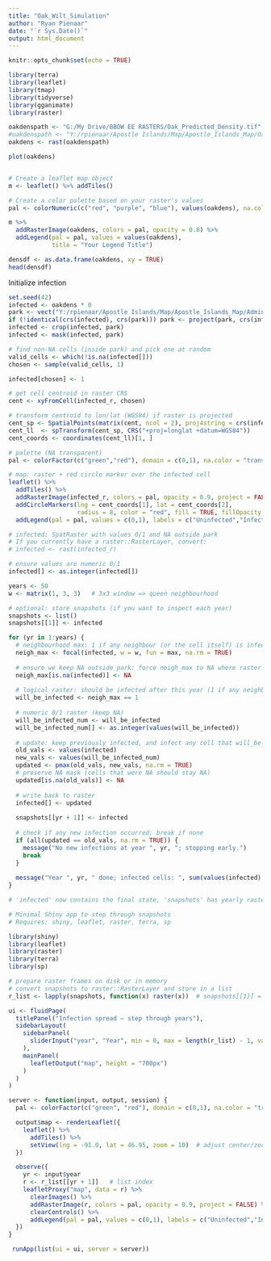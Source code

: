 ---
title: "Oak_Wilt_Simulation"
author: "Ryan Pienaar"
date: "`r Sys.Date()`"
output: html_document
---

```{r setup, include=FALSE}
knitr::opts_chunk$set(echo = TRUE)
```

```{r}

library(terra)
library(leaflet)
library(tmap)
library(tidyverse)
library(gganimate)
library(raster)

```

```{r}

oakdenspath <- "G:/My Drive/BBOW EE RASTERS/Oak_Predicted_Density.tif"
#oakdenspath <- "Y:/rpienaar/Apostle Islands/Map/Apostle_Islands_Map/Oak_Predicted_Density_Cli.tif"
oakdens <- rast(oakdenspath)

plot(oakdens)


# Create a leaflet map object
m <- leaflet() %>% addTiles()

# Create a color palette based on your raster's values
pal <- colorNumeric(c("red", "purple", "blue"), values(oakdens), na.color = "transparent")

m %>%
  addRasterImage(oakdens, colors = pal, opacity = 0.8) %>%
  addLegend(pal = pal, values = values(oakdens),
            title = "Your Legend Title")

```

```{r}

densdf <- as.data.frame(oakdens, xy = TRUE)
head(densdf)

```

Initialize infection

```{r}

set.seed(42)
infected <- oakdens * 0
park <- vect("Y:/rpienaar/Apostle Islands/Map/Apostle_Islands_Map/Admin_Shapefiles/Apostle Islands National Lakeshore.shp")
if (!identical(crs(infected), crs(park))) park <- project(park, crs(infected))
infected <- crop(infected, park)
infected <- mask(infected, park)

# find non-NA cells (inside park) and pick one at random
valid_cells <- which(!is.na(infected[]))
chosen <- sample(valid_cells, 1)

infected[chosen] <- 1

# get cell centroid in raster CRS
cent <- xyFromCell(infected_r, chosen)

# transform centroid to lon/lat (WGS84) if raster is projected
cent_sp <- SpatialPoints(matrix(cent, ncol = 2), proj4string = crs(infected_r))
cent_ll  <- spTransform(cent_sp, CRS("+proj=longlat +datum=WGS84"))
cent_coords <- coordinates(cent_ll)[1, ]

# palette (NA transparent)
pal <- colorFactor(c("green","red"), domain = c(0,1), na.color = "transparent")

# map: raster + red circle marker over the infected cell
leaflet() %>%
  addTiles() %>%
  addRasterImage(infected_r, colors = pal, opacity = 0.9, project = FALSE) %>%
  addCircleMarkers(lng = cent_coords[1], lat = cent_coords[2],
                   radius = 8, color = "red", fill = TRUE, fillOpacity = 1, stroke = FALSE) %>%
  addLegend(pal = pal, values = c(0,1), labels = c("Uninfected","Infected"))
```


```{r}

# infected: SpatRaster with values 0/1 and NA outside park
# If you currently have a raster::RasterLayer, convert:
# infected <- rast(infected_r)

# ensure values are numeric 0/1
infected[] <- as.integer(infected[])

years <- 50
w <- matrix(1, 3, 3)   # 3x3 window => queen neighbourhood

# optional: store snapshots (if you want to inspect each year)
snapshots <- list()
snapshots[[1]] <- infected

for (yr in 1:years) {
  # neighbourhood max: 1 if any neighbour (or the cell itself) is infected
  neigh_max <- focal(infected, w = w, fun = max, na.rm = TRUE)
  
  # ensure we keep NA outside park: force neigh_max to NA where raster is NA
  neigh_max[is.na(infected)] <- NA
  
  # logical raster: should be infected after this year (1 if any neighbour==1)
  will_be_infected <- neigh_max == 1
  
  # numeric 0/1 raster (keep NA)
  will_be_infected_num <- will_be_infected
  will_be_infected_num[] <- as.integer(values(will_be_infected))
  
  # update: keep previously infected, and infect any cell that will_be_infected
  old_vals <- values(infected)
  new_vals <- values(will_be_infected_num)
  updated <- pmax(old_vals, new_vals, na.rm = TRUE)
  # preserve NA mask (cells that were NA should stay NA)
  updated[is.na(old_vals)] <- NA
  
  # write back to raster
  infected[] <- updated
  
  snapshots[[yr + 1]] <- infected
  
  # check if any new infection occurred; break if none
  if (all(updated == old_vals, na.rm = TRUE)) {
    message("No new infections at year ", yr, "; stopping early.")
    break
  }
  
  message("Year ", yr, " done; infected cells: ", sum(values(infected) == 1, na.rm = TRUE))
}

# 'infected' now contains the final state, 'snapshots' has yearly rasters (1..N)

```

```{r}
# Minimal Shiny app to step through snapshots
# Requires: shiny, leaflet, raster, terra, sp

library(shiny)
library(leaflet)
library(raster)
library(terra)
library(sp)

# prepare raster frames on disk or in memory
# convert snapshots to raster::RasterLayer and store in a list
r_list <- lapply(snapshots, function(x) raster(x))  # snapshots[[1]] = year 0

ui <- fluidPage(
  titlePanel("Infection spread — step through years"),
  sidebarLayout(
    sidebarPanel(
      sliderInput("year", "Year", min = 0, max = length(r_list) - 1, value = 0, step = 1, animate = animationOptions(interval = 800))
    ),
    mainPanel(
      leafletOutput("map", height = "700px")
    )
  )
)

server <- function(input, output, session) {
  pal <- colorFactor(c("green", "red"), domain = c(0,1), na.color = "transparent")

  output$map <- renderLeaflet({
    leaflet() %>%
      addTiles() %>%
      setView(lng = -91.0, lat = 46.95, zoom = 10)  # adjust center/zoom to your area
  })

  observe({
    yr <- input$year
    r <- r_list[[yr + 1]]   # list index
    leafletProxy("map", data = r) %>%
      clearImages() %>%
      addRasterImage(r, colors = pal, opacity = 0.9, project = FALSE) %>%
      clearControls() %>%
      addLegend(pal = pal, values = c(0,1), labels = c("Uninfected","Infected"), position = "bottomright")
  })
}

 runApp(list(ui = ui, server = server))
```



```{r}

```

